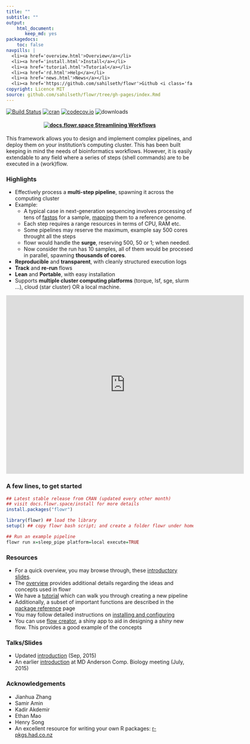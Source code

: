 ```yaml
---
title: ""
subtitle: ""
output: 
    html_document: 
       keep_md: yes
packagedocs:
    toc: false
navpills: |
  <li><a href='overview.html'>Overview</a></li>
  <li><a href='install.html'>Install</a></li>
  <li><a href='tutorial.html'>Tutorial</a></li>
  <li><a href='rd.html'>Help</a></li>
  <li><a href='news.html'>News</a></li>
  <li><a href='https://github.com/sahilseth/flowr'>Github <i class='fa fa-github'></i></a></li>
copyright: Licence MIT
source: github.com/sahilseth/flowr/tree/gh-pages/index.Rmd
---
```


[![Build Status](https://travis-ci.org/sahilseth/flowr.svg?branch=master)](https://travis-ci.org/sahilseth/flowr)
[![cran](http://www.r-pkg.org/badges/version/flowr)](http://cran.rstudio.com/web/packages/flowr/index.html)
[![codecov.io](http://codecov.io/github/sahilseth/flowr/coverage.svg?branch=devel)](http://codecov.io/github/sahilseth/flowr?branch=devel)
![downloads](http://cranlogs.r-pkg.org/badges/grand-total/flowr)
<!--![license](https://img.shields.io/badge/license-MIT-blue.svg)-->

<center> <h4><font color="#D3003A">
[![docs.flowr.space](files/logo_blue.png) Streamlining Workflows](http://docs.flowr.space)
</font></h4> </center>

This framework allows you to design and implement complex pipelines, and
deploy them on your institution's computing cluster. This has been built
keeping in mind the needs of bioinformatics workflows. However, it is
easily extendable to any field where a series of steps (shell commands)
are to be executed in a (work)flow.

### Highlights



<!--	- Consider step 1 uses 10 cores for each file; with 50 files it would use 500 cores in total.
	- Next step uses one core for each file, 50 cores in total.
	- Say step C merges them, and uses only 1 core.-->

- Effectively process a **multi-step pipeline**, spawning it
across the computing cluster
- Example: 
	- A typical case in next-generation sequencing involves processing of tens of
   [fastqs](http://en.wikipedia.org/wiki/FASTQ_format) for a sample,
   [mapping](http://en.wikipedia.org/wiki/Sequence_alignment) them to a reference genome.
	- Each step requires a range resources in terms of CPU, RAM etc.
	- Some pipelines may reserve the maximum, example say 500 cores throught all the steps
	- flowr would handle the **surge**, reserving 500, 50 or 1; when needed.
	- Now consider the run has 10 samples, all of them would be procesed in
	 parallel, spawning **thousands of cores**.
-   **Reproducible** and **transparent**, with cleanly structured execution logs
-   **Track** and **re-run** flows
-   **Lean** and **Portable**, with easy installation
-   Supports **multiple cluster computing platforms** (torque, lsf, sge, slurm ...), cloud (star cluster) OR a local machine.

<iframe width="640" height="480" src="https://www.youtube.com/embed/szDNFioBdPo?rel=0&amp;showinfo=0;autoplay=1" frameborder="0" allowfullscreen></iframe>

### A few lines, to get started

``` r
## Latest stable release from CRAN (updated every other month)
## visit docs.flowr.space/install for more details
install.packages("flowr")

library(flowr) ## load the library
setup() ## copy flowr bash script; and create a folder flowr under home.

## Run an example pipeline
flowr run x=sleep_pipe platform=local execute=TRUE
```

### Resources
- For a quick overview, you may browse through,
 these [introductory slides](http://sahilseth.github.io/slides/flowrintro).
- The [overview](http://docs.flowr.space/docs.html) provides additional details regarding
the ideas and concepts used in flowr
- We have a [tutorial](http://docs.flowr.space/tutorial.html) which can walk you through creating a
new pipeline
- Additionally, a subset of important functions are described in the [package reference](http://docs.flowr.space/rd.html)
page
- You may follow detailed instructions on [installing and configuring](http://docs.flowr.space/install.html)
- You can use [flow creator](https://sseth.shinyapps.io/flow_creator), a shiny app to aid in
	designing a *shiny* new flow. This provides a good example of the concepts


### Talks/Slides
- Updated [introduction](http://sahilseth.github.io/slides/flowrintro/index.html) (Sep, 2015)
- An earlier [introduction](http://sahilseth.github.io/slides/flowrintro/index_20150706) at 
MD Anderson Comp. Biology meeting (July, 2015)


### Acknowledgements

-   Jianhua Zhang
-   Samir Amin
-   Kadir Akdemir
-   Ethan Mao
-   Henry Song
-   An excellent resource for writing your own R packages:
    [r-pkgs.had.co.nz](r-pkgs.had.co.nz)

<!--why this license http://kbroman.org/pkg_primer/pages/licenses.html -->
<script src = "files/googl.js"></script>
